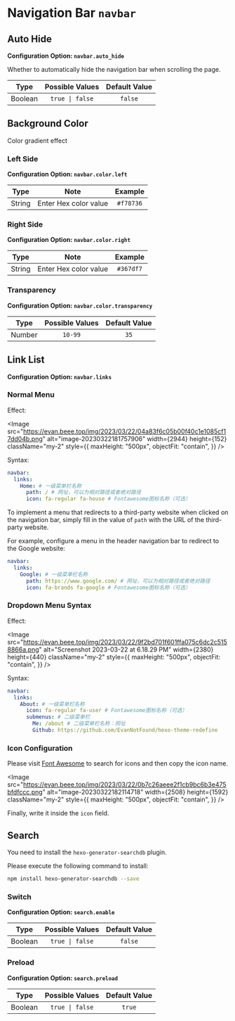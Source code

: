 
# Navigation Bar `navbar`

## Auto Hide

**Configuration Option: `navbar.auto_hide`**

Whether to automatically hide the navigation bar when scrolling the page.

|  Type   | Possible Values | Default Value |
| :-----: | :-------------: | :-----------: |
| Boolean | `true \| false` |    `false`    |

## Background Color

Color gradient effect

### Left Side

**Configuration Option: `navbar.color.left`**

|  Type  |         Note          |  Example  |
| :----: | :-------------------: | :-------: |
| String | Enter Hex color value | `#f78736` |

### Right Side

**Configuration Option: `navbar.color.right`**

|  Type  |         Note          |  Example  |
| :----: | :-------------------: | :-------: |
| String | Enter Hex color value | `#367df7` |

### Transparency

**Configuration Option: `navbar.color.transparency`**

|  Type  | Possible Values | Default Value |
| :----: | :-------------: | :-----------: |
| Number |     `10-99`     |     `35`      |

## Link List

**Configuration Option: `navbar.links`**

### Normal Menu

Effect:

<Image
  src="https://evan.beee.top/img/2023/03/22/04a83f6c05b00f40c1e1085cf17dd04b.png"
  alt="image-20230322181757906"
  width={2944}
  height={152}
  className="my-2"
  style={{
    maxHeight: "500px",
    objectFit: "contain",
  }}
/>

Syntax:

```yaml filename="_config.redefine.yml"
navbar:
  links:
    Home: # 一级菜单栏名称
      path: / # 网址，可以为相对路径或者绝对路径
      icon: fa-regular fa-house # Fontawesome图标名称（可选）
```

To implement a menu that redirects to a third-party website when clicked on the navigation bar, simply fill in the value of `path` with the URL of the third-party website.

For example, configure a menu in the header navigation bar to redirect to the Google website:

```yaml filename="_config.redefine.yml" {3-5}
navbar:
  links:
    Google: # 一级菜单栏名称
      path: https://www.google.com/ # 网址，可以为相对路径或者绝对路径
      icon: fa-brands fa-google # Fontawesome图标名称（可选）
```

### Dropdown Menu Syntax

Effect:

<Image
  src="https://evan.beee.top/img/2023/03/22/9f2bd701f601ffa075c6dc2c5158866a.png"
  alt="Screenshot 2023-03-22 at 6.18.29 PM"
  width={2380}
  height={440}
  className="my-2"
  style={{
    maxHeight: "500px",
    objectFit: "contain",
  }}
/>

Syntax:

```yaml filename="_config.redefine.yml" {3-7}
navbar:
  links:
    About: # 一级菜单栏名称
      icon: fa-regular fa-user # Fontawesome图标名称（可选）
      submenus: # 二级菜单栏
        Me: /about # 二级菜单栏名称：网址
        Github: https://github.com/EvanNotFound/hexo-theme-redefine
```

### Icon Configuration

Please visit [Font Awesome](https://fontawesome.com/search) to search for icons and then copy the icon name.

<Image
  src="https://evan.beee.top/img/2023/03/22/0b7c26aeee2f1cb9bc6b3e475bfdfccc.png"
  alt="image-20230322182114718"
  width={2508}
  height={1592}
  className="my-2"
  style={{
    maxHeight: "500px",
    objectFit: "contain",
  }}
/>

Finally, write it inside the `icon` field.

## Search

You need to install the `hexo-generator-searchdb` plugin.

Please execute the following command to install:

```bash
npm install hexo-generator-searchdb --save
```

### Switch

**Configuration Option: `search.enable`**

|  Type   | Possible Values | Default Value |
| :-----: | :-------------: | :-----------: |
| Boolean | `true \| false` |    `false`    |

### Preload

**Configuration Option: `search.preload`**

|  Type   | Possible Values | Default Value |
| :-----: | :-------------: | :-----------: |
| Boolean | `true \| false` |    `true`     |
